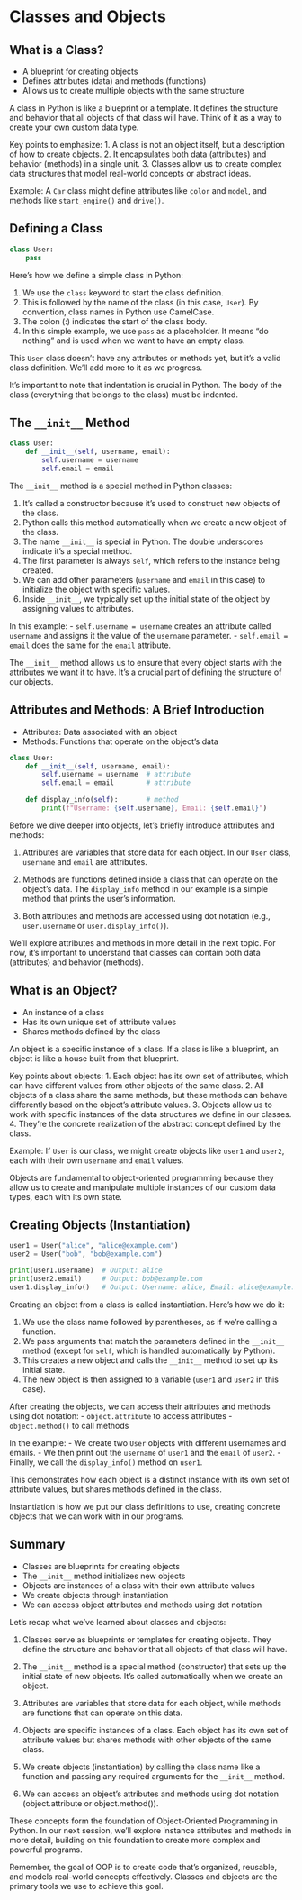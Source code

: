 # Classes and Objects

## What is a Class?

- A blueprint for creating objects
- Defines attributes (data) and methods (functions)
- Allows us to create multiple objects with the same structure

::: {.notes}
A class in Python is like a blueprint or a template. It defines the structure and behavior that all objects of that class will have. Think of it as a way to create your own custom data type.

Key points to emphasize:
1. A class is not an object itself, but a description of how to create objects.
2. It encapsulates both data (attributes) and behavior (methods) in a single unit.
3. Classes allow us to create complex data structures that model real-world concepts or abstract ideas.

Example: A `Car` class might define attributes like `color` and `model`, and methods like `start_engine()` and `drive()`.
:::


## Defining a Class

```python
class User:
    pass
```

::: {.notes}
Here's how we define a simple class in Python:

1. We use the `class` keyword to start the class definition.
2. This is followed by the name of the class (in this case, `User`). By convention, class names in Python use CamelCase.
3. The colon (:) indicates the start of the class body.
4. In this simple example, we use `pass` as a placeholder. It means "do nothing" and is used when we want to have an empty class.

This `User` class doesn't have any attributes or methods yet, but it's a valid class definition. We'll add more to it as we progress.

It's important to note that indentation is crucial in Python. The body of the class (everything that belongs to the class) must be indented.
:::


## The `__init__` Method

```python
class User:
    def __init__(self, username, email):
        self.username = username
        self.email = email
```

::: {.notes}
The `__init__` method is a special method in Python classes:

1. It's called a constructor because it's used to construct new objects of the class.
2. Python calls this method automatically when we create a new object of the class.
3. The name `__init__` is special in Python. The double underscores indicate it's a special method.
4. The first parameter is always `self`, which refers to the instance being created.
5. We can add other parameters (`username` and `email` in this case) to initialize the object with specific values.
6. Inside `__init__`, we typically set up the initial state of the object by assigning values to attributes.

In this example:
- `self.username = username` creates an attribute called `username` and assigns it the value of the `username` parameter.
- `self.email = email` does the same for the `email` attribute.

The `__init__` method allows us to ensure that every object starts with the attributes we want it to have. It's a crucial part of defining the structure of our objects.
:::


## Attributes and Methods: A Brief Introduction

- Attributes: Data associated with an object
- Methods: Functions that operate on the object's data

```python
class User:
    def __init__(self, username, email):
        self.username = username  # attribute
        self.email = email        # attribute
    
    def display_info(self):       # method
        print(f"Username: {self.username}, Email: {self.email}")
```

::: {.notes}
Before we dive deeper into objects, let's briefly introduce attributes and methods:

1. Attributes are variables that store data for each object. In our `User` class, `username` and `email` are attributes.

2. Methods are functions defined inside a class that can operate on the object's data. The `display_info` method in our example is a simple method that prints the user's information.

3. Both attributes and methods are accessed using dot notation (e.g., `user.username` or `user.display_info()`).

We'll explore attributes and methods in more detail in the next topic. For now, it's important to understand that classes can contain both data (attributes) and behavior (methods).
:::


## What is an Object?

- An instance of a class
- Has its own unique set of attribute values
- Shares methods defined by the class

::: {.notes}
An object is a specific instance of a class. If a class is like a blueprint, an object is like a house built from that blueprint. 

Key points about objects:
1. Each object has its own set of attributes, which can have different values from other objects of the same class.
2. All objects of a class share the same methods, but these methods can behave differently based on the object's attribute values.
3. Objects allow us to work with specific instances of the data structures we define in our classes.
4. They're the concrete realization of the abstract concept defined by the class.

Example: If `User` is our class, we might create objects like `user1` and `user2`, each with their own `username` and `email` values.

Objects are fundamental to object-oriented programming because they allow us to create and manipulate multiple instances of our custom data types, each with its own state.
:::


## Creating Objects (Instantiation)

```python
user1 = User("alice", "alice@example.com")
user2 = User("bob", "bob@example.com")

print(user1.username)  # Output: alice
print(user2.email)     # Output: bob@example.com
user1.display_info()   # Output: Username: alice, Email: alice@example.com
```

::: {.notes}
Creating an object from a class is called instantiation. Here's how we do it:

1. We use the class name followed by parentheses, as if we're calling a function.
2. We pass arguments that match the parameters defined in the `__init__` method (except for `self`, which is handled automatically by Python).
3. This creates a new object and calls the `__init__` method to set up its initial state.
4. The new object is then assigned to a variable (`user1` and `user2` in this case).

After creating the objects, we can access their attributes and methods using dot notation:
- `object.attribute` to access attributes
- `object.method()` to call methods

In the example:
- We create two `User` objects with different usernames and emails.
- We then print out the `username` of `user1` and the `email` of `user2`.
- Finally, we call the `display_info()` method on `user1`.

This demonstrates how each object is a distinct instance with its own set of attribute values, but shares methods defined in the class.

Instantiation is how we put our class definitions to use, creating concrete objects that we can work with in our programs.
:::


## Summary

- Classes are blueprints for creating objects
- The `__init__` method initializes new objects
- Objects are instances of a class with their own attribute values
- We create objects through instantiation
- We can access object attributes and methods using dot notation

::: {.notes}
Let's recap what we've learned about classes and objects:

1. Classes serve as blueprints or templates for creating objects. They define the structure and behavior that all objects of that class will have.

2. The `__init__` method is a special method (constructor) that sets up the initial state of new objects. It's called automatically when we create an object.

3. Attributes are variables that store data for each object, while methods are functions that can operate on this data.

4. Objects are specific instances of a class. Each object has its own set of attribute values but shares methods with other objects of the same class.

5. We create objects (instantiation) by calling the class name like a function and passing any required arguments for the `__init__` method.

6. We can access an object's attributes and methods using dot notation (object.attribute or object.method()).

These concepts form the foundation of Object-Oriented Programming in Python. In our next session, we'll explore instance attributes and methods in more detail, building on this foundation to create more complex and powerful programs.

Remember, the goal of OOP is to create code that's organized, reusable, and models real-world concepts effectively. Classes and objects are the primary tools we use to achieve this goal.
:::